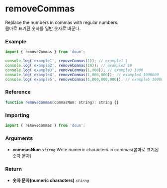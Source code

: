
<Meta title="string/removeCommas" />

# removeCommas

Replace the numbers in commas with regular numbers.  
콤마로 표기된 숫자를 일반 숫자로 바꾼다.

### Example

```js
import { removeCommas } from 'doum';

console.log('example1', removeCommas(1)); // example1 1
console.log('example2', removeCommas(10)); // example2 10
console.log('example3', removeCommas(1,000)); // example3 1000
console.log('example4', removeCommas(1,000,000)); // example4 1000000
console.log('example5', removeCommas(1,000,000,000)); // example5 1000000000
```

### Reference

```js
function removeCommas(commasNum: string): string {}
```

### Importing

```js
import { removeCommas } from 'doum';
```

### Arguments

- **commasNum** _`stirng`_  Write numeric characters in commas(콤마로 표기된 숫자 문자)


### Return
- **숫자 문자(numeric characters)** _`stirng`_
